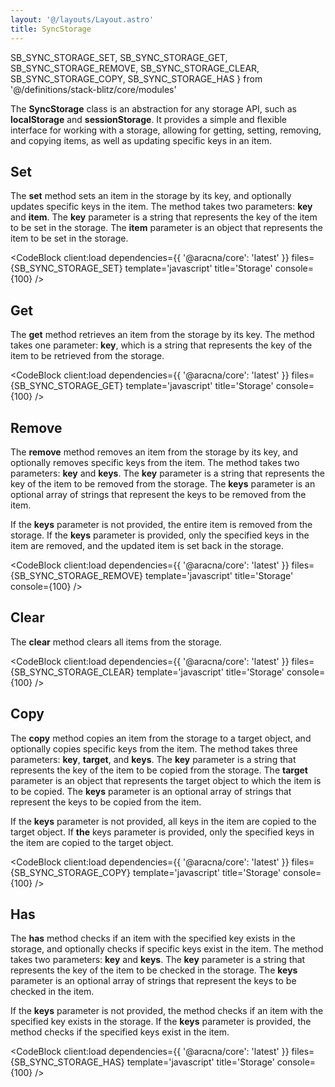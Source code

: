 ```yaml
---
layout: '@/layouts/Layout.astro'
title: SyncStorage
---
```


  SB_SYNC_STORAGE_SET,
  SB_SYNC_STORAGE_GET,
  SB_SYNC_STORAGE_REMOVE,
  SB_SYNC_STORAGE_CLEAR,
  SB_SYNC_STORAGE_COPY,
  SB_SYNC_STORAGE_HAS
} from '@/definitions/stack-blitz/core/modules'

The **SyncStorage** class is an abstraction for any storage API, such as **localStorage** and **sessionStorage**. It provides a simple and flexible interface for working with a storage, allowing for getting, setting, removing, and copying items, as well as updating specific keys in an item.

## Set

The **set** method sets an item in the storage by its key, and optionally updates specific keys in the item. The method takes two parameters: **key** and **item**. The **key** parameter is a string that represents the key of the item to be set in the storage. The **item** parameter is an object that represents the item to be set in the storage.

<CodeBlock
  client:load
  dependencies={{ '@aracna/core': 'latest' }}
  files={SB_SYNC_STORAGE_SET}
  template='javascript'
  title='Storage'
  console={100}
/>

## Get

The **get** method retrieves an item from the storage by its key. The method takes one parameter: **key**, which is a string that represents the key of the item to be retrieved from the storage.

<CodeBlock
  client:load
  dependencies={{ '@aracna/core': 'latest' }}
  files={SB_SYNC_STORAGE_GET}
  template='javascript'
  title='Storage'
  console={100}
/>

## Remove

The **remove** method removes an item from the storage by its key, and optionally removes specific keys from the item. The method takes two parameters: **key** and **keys**. The **key** parameter is a string that represents the key of the item to be removed from the storage. The **keys** parameter is an optional array of strings that represent the keys to be removed from the item.

If the **keys** parameter is not provided, the entire item is removed from the storage. If the **keys** parameter is provided, only the specified keys in the item are removed, and the updated item is set back in the storage.

<CodeBlock
  client:load
  dependencies={{ '@aracna/core': 'latest' }}
  files={SB_SYNC_STORAGE_REMOVE}
  template='javascript'
  title='Storage'
  console={100}
/>

## Clear

The **clear** method clears all items from the storage.

<CodeBlock
  client:load
  dependencies={{ '@aracna/core': 'latest' }}
  files={SB_SYNC_STORAGE_CLEAR}
  template='javascript'
  title='Storage'
  console={100}
/>

## Copy

The **copy** method copies an item from the storage to a target object, and optionally copies specific keys from the item. The method takes three parameters: **key**, **target**, and **keys**. The **key** parameter is a string that represents the key of the item to be copied from the storage. The **target** parameter is an object that represents the target object to which the item is to be copied. The **keys** parameter is an optional array of strings that represent the keys to be copied from the item.

If the **keys** parameter is not provided, all keys in the item are copied to the target object. If **the** keys parameter is provided, only the specified keys in the item are copied to the target object.

<CodeBlock
  client:load
  dependencies={{ '@aracna/core': 'latest' }}
  files={SB_SYNC_STORAGE_COPY}
  template='javascript'
  title='Storage'
  console={100}
/>

## Has

The **has** method checks if an item with the specified key exists in the storage, and optionally checks if specific keys exist in the item. The method takes two parameters: **key** and **keys**. The **key** parameter is a string that represents the key of the item to be checked in the storage. The **keys** parameter is an optional array of strings that represent the keys to be checked in the item.

If the **keys** parameter is not provided, the method checks if an item with the specified key exists in the storage. If the **keys** parameter is provided, the method checks if the specified keys exist in the item.

<CodeBlock
  client:load
  dependencies={{ '@aracna/core': 'latest' }}
  files={SB_SYNC_STORAGE_HAS}
  template='javascript'
  title='Storage'
  console={100}
/>
